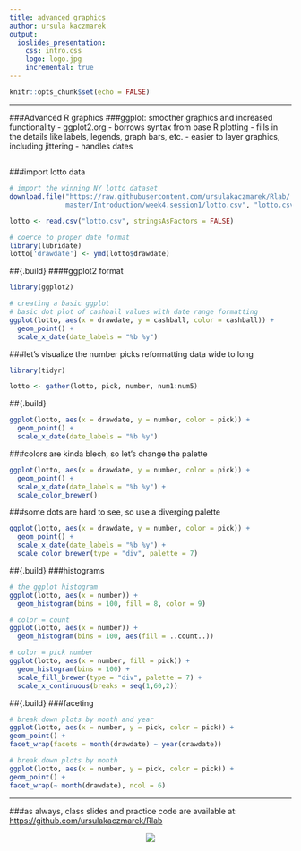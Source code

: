 ```yaml
---
title: advanced graphics
author: ursula kaczmarek
output:
  ioslides_presentation:
    css: intro.css
    logo: logo.jpg
    incremental: true
---
```


```r
knitr::opts_chunk$set(echo = FALSE)
```

---
###Advanced R graphics
###ggplot: smoother graphics and increased functionality
- ggplot2.org
- borrows syntax from base R plotting
- fills in the details like labels, legends, graph bars, etc.
- easier to layer graphics, including jittering
- handles dates


## {.build}
###import lotto data

```r
# import the winning NY lotto dataset
download.file("https://raw.githubusercontent.com/ursulakaczmarek/Rlab/
              master/Introduction/week4.session1/lotto.csv", "lotto.csv")

lotto <- read.csv("lotto.csv", stringsAsFactors = FALSE)

# coerce to proper date format
library(lubridate)
lotto['drawdate'] <- ymd(lotto$drawdate)
```

##{.build}
####ggplot2 format

```r
library(ggplot2)

# creating a basic ggplot
# basic dot plot of cashball values with date range formatting
ggplot(lotto, aes(x = drawdate, y = cashball, color = cashball)) +
  geom_point() +
  scale_x_date(date_labels = "%b %y")
```

###let's visualize the number picks
reformatting data wide to long
```r
library(tidyr)

lotto <- gather(lotto, pick, number, num1:num5)
```

##{.build}
```r
ggplot(lotto, aes(x = drawdate, y = number, color = pick)) +
  geom_point() +
  scale_x_date(date_labels = "%b %y")
```

###colors are kinda blech, so let's change the palette

```r
ggplot(lotto, aes(x = drawdate, y = number, color = pick)) +
  geom_point() +
  scale_x_date(date_labels = "%b %y") +
  scale_color_brewer()
```

###some dots are hard to see, so use a diverging palette
```r
ggplot(lotto, aes(x = drawdate, y = number, color = pick)) +
  geom_point() +
  scale_x_date(date_labels = "%b %y") +
  scale_color_brewer(type = "div", palette = 7)

```

##{.build}
###histograms
```r
# the ggplot histogram
ggplot(lotto, aes(x = number)) +
  geom_histogram(bins = 100, fill = 8, color = 9) 

# color = count
ggplot(lotto, aes(x = number)) +
  geom_histogram(bins = 100, aes(fill = ..count..))

# color = pick number
ggplot(lotto, aes(x = number, fill = pick)) +
  geom_histogram(bins = 100) +
  scale_fill_brewer(type = "div", palette = 7) +
  scale_x_continuous(breaks = seq(1,60,2))
```

##{.build}
###faceting
```r
# break down plots by month and year
ggplot(lotto, aes(x = number, y = pick, color = pick)) +
geom_point() +
facet_wrap(facets = month(drawdate) ~ year(drawdate))

# break down plots by month
ggplot(lotto, aes(x = number, y = pick, color = pick)) +
geom_point() +
facet_wrap(~ month(drawdate), ncol = 6)
```


*****
###as always, class slides and practice code are available at:
[https://github.com/ursulakaczmarek/Rlab](https://github.com/ursulakaczmarek/Rlab)

<center> ![](github.jpg)</center>
